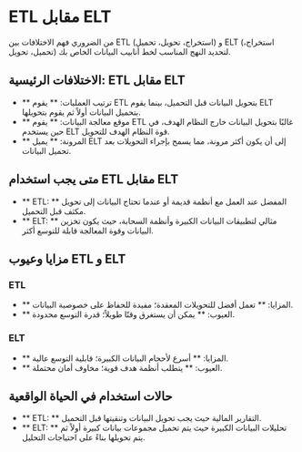 # ETL مقابل ELT

من الضروري فهم الاختلافات بين ETL (استخراج، تحويل، تحميل) و ELT (استخراج، تحميل، تحويل) لتحديد النهج المناسب لخط أنابيب البيانات الخاص بك.

## الاختلافات الرئيسية: ETL مقابل ELT

- ** ترتيب العمليات: ** يقوم ETL بتحويل البيانات قبل التحميل، بينما يقوم ELT بتحميل البيانات أولاً ثم يقوم بتحويلها.
- ** موقع معالجة البيانات: ** يقوم ETL غالبًا بتحويل البيانات خارج النظام الهدف، في حين يستخدم ELT قوة النظام الهدف للتحويل.
- ** المرونة: ** يميل ELT إلى أن يكون أكثر مرونة، مما يسمح بإجراء التحويلات بعد تحميل البيانات.

## متى يجب استخدام ETL مقابل ELT

- ** ETL: ** المفضل عند العمل مع أنظمة قديمة أو عندما تحتاج البيانات إلى تحويل مكثف قبل التحميل.
- ** ELT: ** مثالي لتطبيقات البيانات الكبيرة وأنظمة السحابة، حيث يكون تخزين البيانات وقوة المعالجة قابلة للتوسع أكثر.

## مزايا وعيوب ETL و ELT

### ETL

- ** المزايا: ** تعمل أفضل للتحويلات المعقدة؛ مفيدة للحفاظ على خصوصية البيانات.
- ** العيوب: ** يمكن أن يستغرق وقتًا طويلاً؛ قدرة التوسع محدودة.

### ELT

- ** المزايا: ** أسرع لأحجام البيانات الكبيرة؛ قابلية التوسع عالية.
- ** العيوب: ** يتطلب أنظمة هدف قوية؛ مخاوف أمان محتملة.

## حالات استخدام في الحياة الواقعية

- ** ETL: ** التقارير المالية حيث يجب تحويل البيانات وتنقيتها قبل التحميل.
- ** ELT: ** تحليلات البيانات الكبيرة حيث يتم تحميل مجموعات بيانات كبيرة أولاً ثم يتم تحويلها بناءً على احتياجات التحليل.